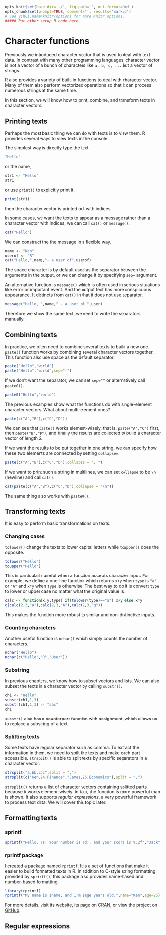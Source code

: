 ```r
opts_knit$set(base.dir='./', fig.path='', out.format='md')
opts_chunk$set(prompt=TRUE, comment='', results='markup')
# See yihui.name/knitr/options for more Knitr options.
##### Put other setup R code here

```

# Character functions

Previously we introduced character vector that is used to deal with text data. In contrast with many other programming languages, character vector is not a vector of a bunch of characters like `a, b, c, ...` but a vector of strings.

R also provides a variety of built-in functions to deal with character vector. Many of them also perform vectorized operations so that it can process numerous strings at the same time.

In this section, we will know how to print, combine, and transform texts in character vectors.

## Printing texts

Perhaps the most basic thing we can do with texts is to view them. R provides several ways to view texts in the console.

The simplest way is directly type the text
```r
"Hello"
```

or the name,

```r
str1 <- "Hello"
str1
```

or use `print()` to explicitly print it.

```r
print(str1)
```

then the character vector is printed out with indices.

In some cases, we want the texts to appear as a message rather than a character vector with indices, we can call `cat()` or `message()`.

```r
cat("Hello")
```

We can construct the the message in a flexible way.

```r
name <- "Ken"
userof <- "R"
cat("Hello,",name,"- a user of",userof)
```

The space character is by default used as the separator between the arguments in the output, or we can change it by specifying `sep=` argument.

An alternative function is `message()` which is often used in serious situations like error or important event. And the output text has more conspicuous appearance. It distincts from `cat()` in that it does not use separator.

```r
message("Hello, ",name," - a user of ",user)
```

Therefore we show the same text, we need to write the separators manually.

## Combining texts

In practice, we often need to combine several texts to build a new one. `paste()` function works by combining several character vectors together. This function also use space as the default separator.

```r
paste("Hello","world")
paste("Hello","world",sep="-")
```

If we don't want the separator, we can set `sep=""` or alternatively call `paste0()`.

```r
paste0("Hello","world")
```

The previous examples show what the functions do with single-element character vectors. What about multi-element ones?

```r
paste(c("A","B"),c("C","D"))
```

We can see that `paste()` works element-wisely, that is, `paste("A","C")` first, then `paste("B","D")`, and finally the results are collected to build a character vector of length 2.

If we want the results to be put together in one string, we can specify how these two elements are connected by setting `collapse=`.

```r
paste(c("A","B"),c("C","D"),collapse = ", ")
```

If we want to print such a string in multilines, we can set `collapse` to be `\n` (newline) and call `cat()`:

```r
cat(paste(c("A","B"),c("C","D"),collapse = "\n"))
```

The same thing also works with `paste0()`.

## Transforming texts

It is easy to perform basic transformations on texts.

### Changing cases

`tolower()` change the texts to lower capital letters while `toupper()` does the opposite.

```r
tolower("Hello")
toupper("Hello")
```

This is particularly useful when a function accepts character input. For example, we define a one-line function which returns `x+y` when `type` is `"a"` or `"A"` and `x*y` when `type` is otherwise. The best way to do it is convert `type` to lower or upper case no matter what the original value is.

```r
calc <- function(x,y,type) if(tolower(type)=="a") x+y else x*y
c(calc(2,3,"a"),calc(2,3,"A"),calc(2,3,"q"))
```

This makes the function more robust to similar and non-distinctive inputs.

### Counting characters

Another useful function is `nchar()` which simply counts the number of characters.

```r
nchar("Hello")
nchar(c("Hello","R","User"))
```

### Substring

In previous chapters, we know how to subset vectors and lists. We can also subset the texts in a character vector by calling `substr()`.

```r
ch1 <- "Hello"
substr(ch1,1,3)
substr(ch1,1,3) <- "abc"
ch1
```

`substr()` also has a counterpart function with assignment, which allows us to replace a substring of a text.

### Splitting texts

Some texts have regular separator such as comma. To extract the information in them, we need to spilt the texts and make each part accessible. `strsplit()` is able to split texts by specific separators in a character vector.

```r
strsplit("a,bb,ccc",split = ",")
strsplit(c("Ken,24,Finance","James,25,Economics"),split = ",")
```

`strsplit()` returns a list of character vectors containing splitted parts because it works element-wisely. In fact, the function is more powerful than is shown. It also supports *regular expressions*, a very powerful framework to process text data. We will cover this topic later.

## Formatting texts

### sprintf

```r
sprintf("Hello, %s! Your number is %d., and your score is %.2f","Jack",50,35.618)
```

### rprintf package

I created a package named `rprintf`. It is a set of functions that make it easier to build formatted texts in R. In addition to C-style string formatting provided by `sprintf()`, this package also provides name-based and number-based formatting. 

```r
library(rprintf)
rprintf("My name is $name, and I'm $age years old.",name="Ken",age=25)
```

For more details, visit its [website](http://renkun.me/rprintf),  its page on [CRAN](http://cran.r-project.org/web/packages/rprintf/), or view the project on [GitHub](https://github.com/renkun-ken/rprintf).

## Regular expressions

